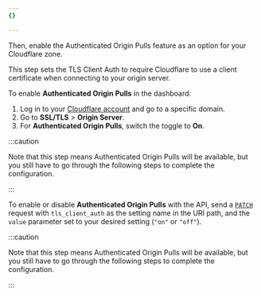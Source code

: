 ```yaml
---
{}

---
```



Then, enable the Authenticated Origin Pulls feature as an option for your Cloudflare zone.

This step sets the TLS Client Auth to require Cloudflare to use a client certificate when connecting to your origin server.

<Tabs> <TabItem label="dashboard">

To enable **Authenticated Origin Pulls** in the dashboard:

1. Log in to your [Cloudflare account](https://dash.cloudflare.com) and go to a specific domain.
2. Go to **SSL/TLS** > **Origin Server**.
3. For **Authenticated Origin Pulls**, switch the toggle to **On**.

:::caution


Note that this step means Authenticated Origin Pulls will be available, but you still have to go through the following steps to complete the configuration.


:::

</TabItem> <TabItem label="api">

To enable or disable **Authenticated Origin Pulls** with the API, send a [`PATCH`](/api/operations/zone-settings-edit-single-setting) request with `tls_client_auth` as the setting name in the URI path, and the `value` parameter set to your desired setting (`"on"` or `"off"`).

:::caution


Note that this step means Authenticated Origin Pulls will be available, but you still have to go through the following steps to complete the configuration.


:::

</TabItem> </Tabs>
